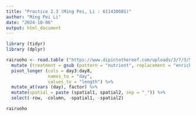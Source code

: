 ```yaml
---
title: "Practice 2.3 (Ming Pei, Li : 61143008S)"
author: "Ming Pei Li"
date: "2024-10-06"
output: html_document
---
```


```r
library (tidyr)
library (dplyr)
```

```r
rairuoho <- read.table ("https://www.dipintothereef.com/uploads/3/7/3/5/37359245/rairuoho.txt" ,header = T, sep = "\t", dec = ".") %>%
  mutate (treatment = gsub (pattern = "nutrient", replacement = "enriched", x = treatment )) %>% 
  pivot_longer (cols = day3:day8,
                names_to = "day", 
                values_to = "length") %>% 
  mutate_at(vars (day), factor) %>% 
  mutate(spatial = paste (spatial1, spatial2, sep = "_")) %>%
  select(-row, -column, -spatial1, -spatial2)
```

```r
rairuoho
```


